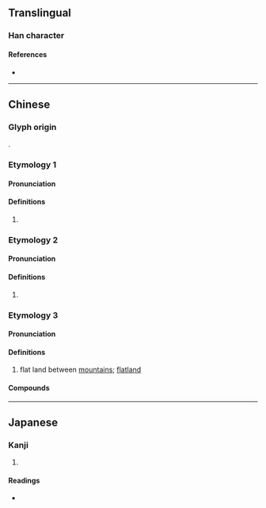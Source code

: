 {{character info/new}}
==Translingual==

===Han character===
{{Han char|rn=32|rad=土|as=08|sn=11|four=|canj=GFBR|ids=⿰土尚}}

====References====
* {{Han ref|kx=0230.360|dkj=05176|hdz=10452.130|uh=57EB|ud=22507}}

----

==Chinese==

===Glyph origin===
{{Han etym}}
{{Han compound|土|尚|c1=s|c2=p|t1=earth|ls=psc}}.

===Etymology 1===
{{zh-forms}}

====Pronunciation====
{{zh-pron
|m=chǒng
|mc=y
|oc=y
|cat=
}}

====Definitions====
{{zh-hanzi}}

# {{zh-only|埫塎}}

===Etymology 2===
{{zh-forms}}

====Pronunciation====
{{zh-pron
|m=shǎng
|mc=
|oc=
|cat=
}}

====Definitions====
{{zh-hanzi}}

# {{rfdef|zh}}

===Etymology 3===
{{zh-forms}}

====Pronunciation====
{{zh-pron
|m=tǎng
|mc=
|oc=
|cat=n
}}

====Definitions====
{{zh-hanzi}}

# {{lb|zh|dialect}} flat land between [[mountain]]s; [[flatland]]

====Compounds====
{{zh-der|長埫口|賈埫|都家埫}}

----

==Japanese==

===Kanji===
{{ja-kanji|grade=|rs=土08}}

# {{defn|lang=ja|sort=土08}}

====Readings====
* {{ja-readings|on=[[しょう]] (shō), [[ちゅう]] (chū)|kun=}}